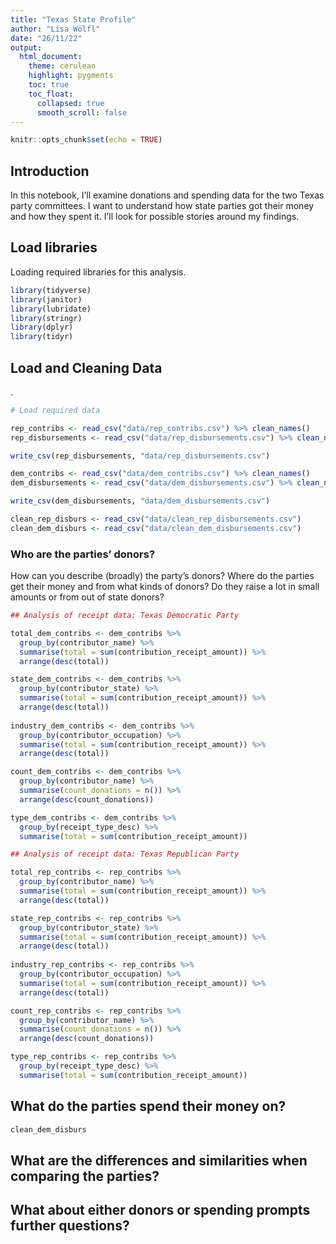 ```yaml
---
title: "Texas State Profile"
author: "Lisa Wölfl"
date: "26/11/22"
output:
  html_document:
    theme: cerulean
    highlight: pygments
    toc: true
    toc_float:
      collapsed: true
      smooth_scroll: false
---
```


```r
knitr::opts_chunk$set(echo = TRUE)
```

## Introduction 

In this notebook, I'll examine donations and spending data for the two Texas party committees. I want to understand how state parties got their money and how they spent it. I'll look for possible stories around my findings.

## Load libraries

Loading required libraries for this analysis.

```r
library(tidyverse)
library(janitor)
library(lubridate)
library(stringr)
library(dplyr)
library(tidyr)
```

## Load and Cleaning Data
.

```r
# Load required data

rep_contribs <- read_csv("data/rep_contribs.csv") %>% clean_names()
rep_disbursements <- read_csv("data/rep_disbursements.csv") %>% clean_names()

write_csv(rep_disbursements, "data/rep_disbursements.csv")

dem_contribs <- read_csv("data/dem_contribs.csv") %>% clean_names()
dem_disbursements <- read_csv("data/dem_disbursements.csv") %>% clean_names() 

write_csv(dem_disbursements, "data/dem_disbursements.csv")

clean_rep_disburs <- read_csv("data/clean_rep_disbursements.csv")
clean_dem_disburs <- read_csv("data/clean_dem_disbursements.csv")
```


### Who are the parties' donors?

How can you describe (broadly) the party’s donors? Where do the parties get their money and from what kinds of donors? Do they raise a lot in small amounts or from out of state donors?

```r

## Analysis of receipt data: Texas Democratic Party

total_dem_contribs <- dem_contribs %>% 
  group_by(contributor_name) %>% 
  summarise(total = sum(contribution_receipt_amount)) %>% 
  arrange(desc(total))

state_dem_contribs <- dem_contribs %>% 
  group_by(contributor_state) %>% 
  summarise(total = sum(contribution_receipt_amount)) %>% 
  arrange(desc(total))
  
industry_dem_contribs <- dem_contribs %>% 
  group_by(contributor_occupation) %>% 
  summarise(total = sum(contribution_receipt_amount)) %>% 
  arrange(desc(total))

count_dem_contribs <- dem_contribs %>% 
  group_by(contributor_name) %>% 
  summarise(count_donations = n()) %>% 
  arrange(desc(count_donations))

type_dem_contribs <- dem_contribs %>% 
  group_by(receipt_type_desc) %>% 
  summarise(total = sum(contribution_receipt_amount))
```

```r

## Analysis of receipt data: Texas Republican Party

total_rep_contribs <- rep_contribs %>% 
  group_by(contributor_name) %>% 
  summarise(total = sum(contribution_receipt_amount)) %>% 
  arrange(desc(total))

state_rep_contribs <- rep_contribs %>% 
  group_by(contributor_state) %>% 
  summarise(total = sum(contribution_receipt_amount)) %>% 
  arrange(desc(total))
  
industry_rep_contribs <- rep_contribs %>% 
  group_by(contributor_occupation) %>% 
  summarise(total = sum(contribution_receipt_amount)) %>% 
  arrange(desc(total))

count_rep_contribs <- rep_contribs %>% 
  group_by(contributor_name) %>% 
  summarise(count_donations = n()) %>% 
  arrange(desc(count_donations))

type_rep_contribs <- rep_contribs %>% 
  group_by(receipt_type_desc) %>% 
  summarise(total = sum(contribution_receipt_amount))
```

## What do the parties spend their money on?

```r
clean_dem_disburs
```



## What are the differences and similarities when comparing the parties?

## What about either donors or spending prompts further questions?